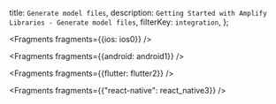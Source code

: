   title: `Generate model files`,
  description: `Getting Started with Amplify Libraries - Generate model files`,
  filterKey: `integration`,
};


<Fragments fragments={{ios: ios0}} />


<Fragments fragments={{android: android1}} />


<Fragments fragments={{flutter: flutter2}} />


<Fragments fragments={{"react-native": react_native3}} />
